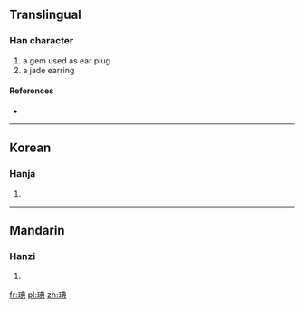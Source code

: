 ==Translingual==

===Han character===
{{Han char|rn=96|rad=玉|as=08|sn=12|four=15181|canj=MGTBC}}

# a gem used as ear plug
# a jade earring

====References====
* {{Han ref|kx=0734.170|dkj=21056|dj=1146.190|hdz=21122.030|uh=7420|ud=29728|bh=DAA9|bd=55977}}

----

==Korean==

===Hanja===
{{ko-hanja|hangeul=전|eumhun=|rv=jeon|mr=chŏn|y=cen}}

# {{defn|lang=ko|sort=玉08}}

----

==Mandarin==

===Hanzi===
{{cmn-hanzi|pin=[[diǎn]] ([[dian3]])|wg=tien<sup>3</sup>}}

# {{defn|lang=cmn|sort=玉08}}

[[fr:琠]]
[[pl:琠]]
[[zh:琠]]